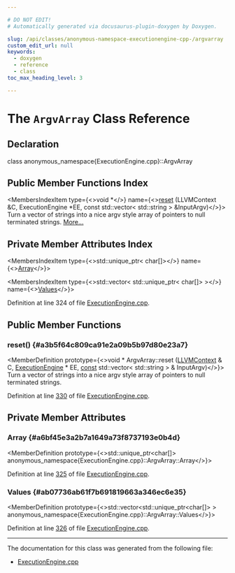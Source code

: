 ```yaml
---

# DO NOT EDIT!
# Automatically generated via docusaurus-plugin-doxygen by Doxygen.

slug: /api/classes/anonymous-namespace-executionengine-cpp-/argvarray
custom_edit_url: null
keywords:
  - doxygen
  - reference
  - class
toc_max_heading_level: 3

---
```





# The `ArgvArray` Class Reference

<DoxygenPage pluginConfig={pluginConfig}>



## Declaration

<CodeBlock>class anonymous_namespace{ExecutionEngine.cpp}::ArgvArray</CodeBlock>

## Public Member Functions Index

<MembersIndex>

<MembersIndexItem
  type={<>void &#42;</>}
  name={<><a href="#a3b5f64c809ca91e2a09b5b97d80e23a7">reset</a> (LLVMContext &amp;C, ExecutionEngine &#42;EE, const std::vector&lt; std::string &gt; &amp;InputArgv)</>}>
Turn a vector of strings into a nice argv style array of pointers to null terminated strings. <a href="#a3b5f64c809ca91e2a09b5b97d80e23a7">More...</a>
</MembersIndexItem>

</MembersIndex>

## Private Member Attributes Index

<MembersIndex>

<MembersIndexItem
  type={<>std::unique&#95;ptr&lt; char&#91;&#93;&gt;</>}
  name={<><a href="#a6bf45e3a2b7a1649a73f8737193e0b4d">Array</a></>}>
</MembersIndexItem>

<MembersIndexItem
  type={<>std::vector&lt; std::unique&#95;ptr&lt; char&#91;&#93;&gt; &gt;</>}
  name={<><a href="#ab07736ab61f7b691819663a346ec6e35">Values</a></>}>
</MembersIndexItem>

</MembersIndex>


Definition at line 324 of file <a href="/docs/api/files/lib/lib/executionengine/executionengine-cpp">ExecutionEngine.cpp</a>.

<SectionDefinition>

## Public Member Functions

### reset() {#a3b5f64c809ca91e2a09b5b97d80e23a7}

<MemberDefinition
  prototype={<>void &#42; ArgvArray::reset (<a href="/docs/api/classes/llvm/llvmcontext">LLVMContext</a> &amp; C, <a href="/docs/api/classes/llvm/executionengine">ExecutionEngine</a> &#42; EE, <a href="/docs/api/files/lib/lib/target/lib/target/aarch64/aarch64promoteconstant-cpp/#a90f8350fecae261c25be85d38b451bff">const</a> std::vector&lt; std::string &gt; &amp; InputArgv)</>}>
Turn a vector of strings into a nice argv style array of pointers to null terminated strings.

Definition at line <a href="/docs/api/files/lib/lib/executionengine/executionengine-cpp/#l00330">330</a> of file <a href="/docs/api/files/lib/lib/executionengine/executionengine-cpp">ExecutionEngine.cpp</a>.
</MemberDefinition>

</SectionDefinition>

<SectionDefinition>

## Private Member Attributes

### Array {#a6bf45e3a2b7a1649a73f8737193e0b4d}

<MemberDefinition
  prototype={<>std::unique&#95;ptr&lt;char&#91;&#93;&gt; anonymous&#95;namespace&#123;ExecutionEngine.cpp&#125;::ArgvArray::Array</>}>

Definition at line <a href="/docs/api/files/lib/lib/executionengine/executionengine-cpp/#l00325">325</a> of file <a href="/docs/api/files/lib/lib/executionengine/executionengine-cpp">ExecutionEngine.cpp</a>.
</MemberDefinition>

### Values {#ab07736ab61f7b691819663a346ec6e35}

<MemberDefinition
  prototype={<>std::vector&lt;std::unique&#95;ptr&lt;char&#91;&#93;&gt; &gt; anonymous&#95;namespace&#123;ExecutionEngine.cpp&#125;::ArgvArray::Values</>}>

Definition at line <a href="/docs/api/files/lib/lib/executionengine/executionengine-cpp/#l00326">326</a> of file <a href="/docs/api/files/lib/lib/executionengine/executionengine-cpp">ExecutionEngine.cpp</a>.
</MemberDefinition>

</SectionDefinition>

<hr/>

The documentation for this class was generated from the following file:

<ul>
<li><a href="/docs/api/files/lib/lib/executionengine/executionengine-cpp">ExecutionEngine.cpp</a></li>
</ul>

</DoxygenPage>
